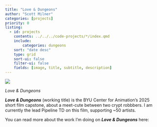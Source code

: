 ```yaml
---
title: "Love & Dungeons"
author: "Scott Milner"
categories: [projects]
priority: 0
listing:
  - id: projects
    contents: ../../../code-projects/*/index.qmd
    include:
        categories: dungeons
    sort: "date desc"
    type: grid
    sort-ui: false
    filter-ui: false
    fields: [image, title, subtitle, description]
---
```


::: {#fig-banner}
![](banner.png){.lightbox}

*Love & Dungeons*
:::

***Love & Dungeons*** (working title) is the BYU Center for Animation's 2025 short film capstone, about a meet-cute between two crypt robbbers. I am currently the lead Pipeline TD on this film, supporting ~50 artists. 

You can read more about the work I'm doing on ***Love & Dungeons*** here:

::: {#projects}
:::
